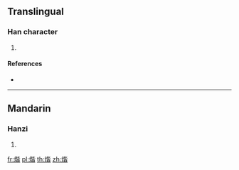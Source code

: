 {{character info/new}}
==Translingual==

===Han character===
{{Han char|rn=86|rad=火|as=09|sn=13|four=|canj=FPPA|ids=⿰火皆}}

# {{defn|Han|sort=火09}}

====References====
* {{Han ref|kx=0678.161|dkj=19244|hdz=32216.100|uh=716F|ud=29039}}

----

==Mandarin==

===Hanzi===
{{cmn-hanzi|pin=[[j]] (jie)|wg=chi<sup>e</sup>}}

# {{defn|lang=cmn|sort=火09}}

[[fr:煯]]
[[pl:煯]]
[[th:煯]]
[[zh:煯]]